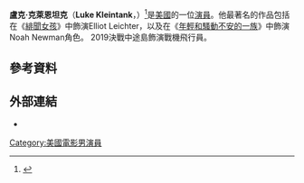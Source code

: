 {{Infobox person
| image =
| caption =
| birth_date = {{Birth date and age|1990|5|18}}
| birth_place = 美國[[俄亥俄州|俄亥俄州]][[辛辛那提|辛辛那提]]
| occupation = 演員
| yearsactive = 2009–現在
}}
'''盧克·克萊恩坦克'''（'''Luke Kleintank'''，{{bd|1990年|5月18日}}）<ref name="sod">{{cite web |url=http://www.soapoperadigest.com/soapstarstats/lukekleintankbio/ |title=Luke Kleintank |work=[[Soap_Opera_Digest|Soap Opera Digest]] |archiveurl=https://web.archive.org/web/20101002095014/http://soapoperadigest.com/soapstarstats/lukekleintankbio/ |archivedate=October 2, 2010 |accessdate=October 3, 2010}}</ref>是[[美國|美國]]的一位[[演員|演員]]。他最著名的作品包括在《[[緋聞女孩|緋聞女孩]]》中飾演Elliot Leichter，以及在《[[年輕和騷動不安的一族|年輕和騷動不安的一族]]》中飾演Noah Newman角色。
2019決戰中途島飾演戰機飛行員。

==參考資料==
{{reflist}}

==外部連結==
* {{IMDb name|id=3312554|name=Luke Kleintank}}

{{Authority control}}

{{DEFAULTSORT:Kleintank, Luke}}
[[Category:美國電影男演員|Category:美國電影男演員]]